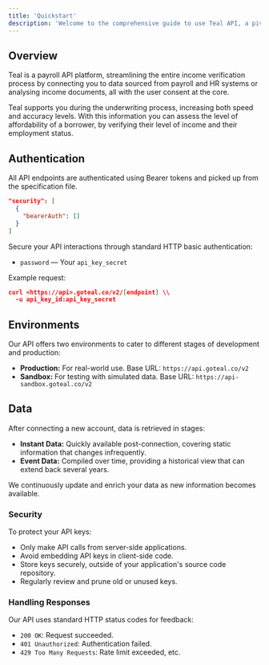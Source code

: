 ```yaml
---
title: 'Quickstart'
description: 'Welcome to the comprehensive guide to use Teal API, a pivotal resource for accessing real-time payroll and employment verification data.'
---
```


## Overview

Teal is a payroll API platform, streamlining the entire income verification process by connecting you to data sourced from payroll and HR systems or analysing income documents, all with the user consent at the core.

Teal supports you during the underwriting process, increasing both speed and accuracy levels. With this information you can assess the level of affordability of a borrower, by verifying their level of income and their employment status.


## Authentication

All API endpoints are authenticated using Bearer tokens and picked up from the specification file.

```json
"security": [
  {
    "bearerAuth": []
  }
]
```
Secure your API interactions through standard HTTP basic authentication:

- `password` — Your `api_key_secret`

Example request:

```json
curl <https://api>.goteal.co/v2/[endpoint] \\
  -u api_key_id:api_key_secret
```

## Environments

Our API offers two environments to cater to different stages of development and production:

- **Production:** For real-world use. Base URL: `https://api.goteal.co/v2`
- **Sandbox:** For testing with simulated data. Base URL: `https://api-sandbox.goteal.co/v2`


## Data

After connecting a new account, data is retrieved in stages:

- **Instant Data:** Quickly available post-connection, covering static information that changes infrequently.
- **Event Data:** Compiled over time, providing a historical view that can extend back several years.

We continuously update and enrich your data as new information becomes available.



### Security

To protect your API keys:

- Only make API calls from server-side applications.
- Avoid embedding API keys in client-side code.
- Store keys securely, outside of your application's source code repository.
- Regularly review and prune old or unused keys.

### Handling Responses

Our API uses standard HTTP status codes for feedback:

- `200 OK`: Request succeeded.
- `401 Unauthorized`: Authentication failed.
- `429 Too Many Requests`: Rate limit exceeded, etc.


